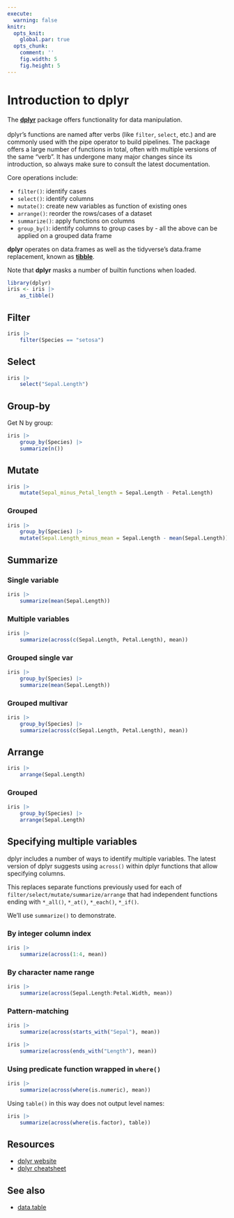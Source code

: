 ```yaml
---
execute: 
  warning: false
knitr:
  opts_knit:
    global.par: true
  opts_chunk: 
    comment: ''
    fig.width: 5
    fig.height: 5
---
```

# Introduction to **dplyr** {#dplyr}

The [**dplyr**](https://dplyr.tidyverse.org/) package offers functionality for 
data manipulation.
<br><br>
dplyr's functions are named after verbs (like `filter`, `select`, etc.) and are commonly
used with the pipe operator to build pipelines. The package offers a large number of 
functions in total, often with multiple versions of the same "verb". It has 
undergone many major changes since its introduction, so always make sure to 
consult the latest documentation.

Core operations include:

- `filter()`: identify cases
- `select()`: identify columns
- `mutate()`: create new variables as function of existing ones
- `arrange()`: reorder the rows/cases of a dataset
- `summarize()`: apply functions on columns 
- `group_by()`: identify columns to group cases by - all the above can be 
applied on a grouped data frame

**dplyr** operates on data.frames as well as the tidyverse's data.frame 
replacement, known as [**tibble**](https://tibble.tidyverse.org/).

Note that **dplyr** masks a number of builtin functions when loaded.

```r
library(dplyr)
iris <- iris |> 
    as_tibble()
```

## Filter

```r
iris |> 
    filter(Species == "setosa")
```

## Select

```r
iris |> 
    select("Sepal.Length")
```

## Group-by

Get N by group:

```r
iris |> 
    group_by(Species) |> 
    summarize(n())
```

## Mutate

```r
iris |> 
    mutate(Sepal_minus_Petal_length = Sepal.Length - Petal.Length)
```

### Grouped

```r
iris |> 
    group_by(Species) |> 
    mutate(Sepal.Length_minus_mean = Sepal.Length - mean(Sepal.Length))
```

## Summarize

### Single variable

```r
iris |> 
    summarize(mean(Sepal.Length))
```

### Multiple variables

```r
iris |> 
    summarize(across(c(Sepal.Length, Petal.Length), mean))
```

### Grouped single var

```r
iris |> 
    group_by(Species) |> 
    summarize(mean(Sepal.Length))
```

### Grouped multivar

```r
iris |> 
    group_by(Species) |> 
    summarize(across(c(Sepal.Length, Petal.Length), mean))
```

## Arrange

```r
iris |> 
    arrange(Sepal.Length)
```

### Grouped

```r
iris |> 
    group_by(Species) |> 
    arrange(Sepal.Length)
```

## Specifying multiple variables

dplyr includes a number of ways to identify multiple variables.
The latest version of dplyr suggests using `across()` within dplyr functions 
that allow specifying columns.

This replaces separate functions previously used for each of 
`filter/select/mutate/summarize/arrange` that had independent functions ending 
with  `*_all()`, `*_at()`, `*_each()`, `*_if()`.

We'll use `summarize()` to demonstrate.

### By integer column index

```r
iris |> 
    summarize(across(1:4, mean))
```

### By character name range

```r
iris |> 
    summarize(across(Sepal.Length:Petal.Width, mean))
```

### Pattern-matching

```r
iris |> 
    summarize(across(starts_with("Sepal"), mean))
```

```r
iris |> 
    summarize(across(ends_with("Length"), mean))
```

### Using predicate function wrapped in `where()`

```r
iris |> 
    summarize(across(where(is.numeric), mean))
```

Using `table()` in this way does not output level names:

```r
iris |> 
    summarize(across(where(is.factor), table))
```

## Resources {#dplyrresources}

- [dplyr website](https://dplyr.tidyverse.org/)
- [dplyr cheatsheet](https://github.com/rstudio/cheatsheets/blob/master/data-transformation.pdf)

## See also

- [data.table](#sec-datatable)
